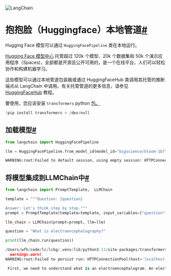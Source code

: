 

<Head>
  <script>
    {
      `(function() {
         var _hmt = _hmt || [];
(function() {
  var hm = document.createElement("script");
  hm.src = "https://hm.baidu.com/hm.js?e60fb290e204e04c5cb6f79b0ac1e697";
  var s = document.getElementsByTagName("script")[0]; 
  s.parentNode.insertBefore(hm, s);
})();
       })();`
    }
  </script>
</Head>

![LangChain](https://pica.zhimg.com/50/v2-56e8bbb52aa271012541c1fe1ceb11a2_r.gif)





抱抱脸（Huggingface）本地管道[#](#hugging-face-local-pipelines "链接到此标题的永久链接")
========================================================

Hugging Face 模型可以通过 `HuggingFacePipeline` 类在本地运行。

[Hugging Face 模型中心](https://huggingface.co/models) 托管超过 120k 个模型、20k 个数据集和 50k 个演示应用程序（Spaces)，全部都是开源且公开可用的，是一个在线平台，人们可以轻松协作和构建机器学习。

这些模型可以通过本地管道包装器或通过 HuggingFaceHub 类调用其托管的推断端点从 LangChain 中调用。有关托管管道的更多信息，请参见 [HuggingFaceHub](huggingface_hub.html) 教程。

要使用，您应该安装 `transformers` python [包。](https://pypi.org/project/transformers/)

```python
!pip install transformers > /dev/null

```

加载模型[#](#load-the-model "链接到此标题的永久链接")
--------------------------------------

```python
from langchain import HuggingFacePipeline

llm = HuggingFacePipeline.from_model_id(model_id="bigscience/bloom-1b7", task="text-generation", model_kwargs={"temperature":0, "max_length":64})

```

```python
WARNING:root:Failed to default session, using empty session: HTTPConnectionPool(host='localhost', port=8000): Max retries exceeded with url: /sessions (Caused by NewConnectionError('<urllib3.connection.HTTPConnection object at 0x1117f9790>: Failed to establish a new connection: [Errno 61] Connection refused'))

```

将模型集成到LLMChain中[#](#integrate-the-model-in-an-llmchain "此标题的永久链接")
------------------------------------------------------------------

```python
from langchain import PromptTemplate,  LLMChain

template = """Question: {question}

Answer: Let's think step by step."""
prompt = PromptTemplate(template=template, input_variables=["question"])

llm_chain = LLMChain(prompt=prompt, llm=llm)

question = "What is electroencephalography?"

print(llm_chain.run(question))

```

```python
/Users/wfh/code/lc/lckg/.venv/lib/python3.11/site-packages/transformers/generation/utils.py:1288: UserWarning: Using `max_length`'s default (64) to control the generation length. This behaviour is deprecated and will be removed from the config in v5 of Transformers -- we recommend using `max_new_tokens` to control the maximum length of the generation.
  warnings.warn(
WARNING:root:Failed to persist run: HTTPConnectionPool(host='localhost', port=8000): Max retries exceeded with url: /chain-runs (Caused by NewConnectionError('<urllib3.connection.HTTPConnection object at 0x144d06910>: Failed to establish a new connection: [Errno 61] Connection refused'))

```

```python
 First, we need to understand what is an electroencephalogram. An electroencephalogram is a recording of brain activity. It is a recording of brain activity that is made by placing electrodes on the scalp. The electrodes are placed

```

